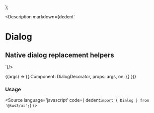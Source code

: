 
};

<Meta
  title="Helpers/Dialog"
  component={Dialog}
  args={args}
/>

<Description markdown={dedent`
# Dialog
## Native dialog replacement helpers
`}/>

<Canvas>
  <Story
  name="Dialog"
  args={args}
  >
  {(args) => ({
    Component: DialogDecorator,
    props: args,
    on: {}
  })}
  </Story>
</Canvas>


### Usage
<Source
  language='javascript'
  code={ dedent`import { Dialog } from '@kws3/ui';`}
/>